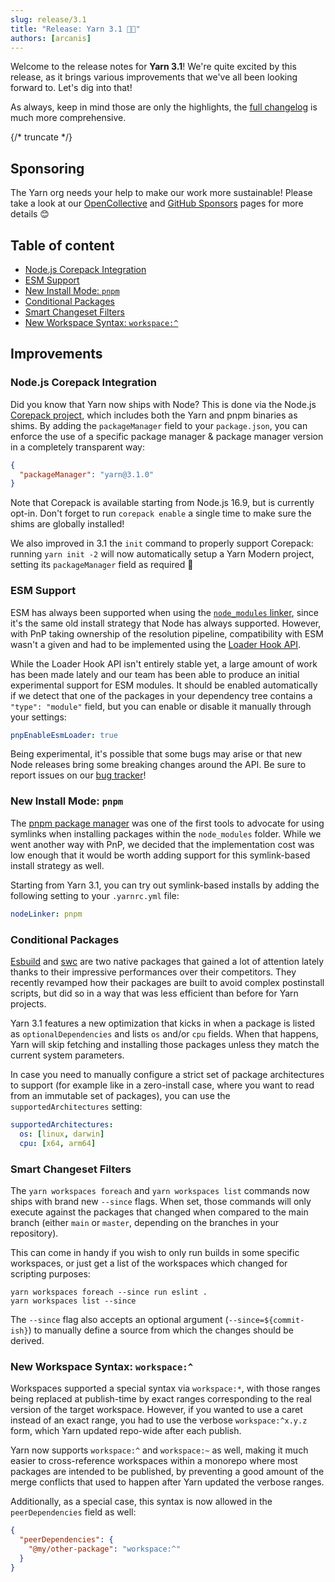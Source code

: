 ```yaml
---
slug: release/3.1
title: "Release: Yarn 3.1 🎃👻"
authors: [arcanis]
---
```


Welcome to the release notes for **Yarn 3.1**! We're quite excited by this release, as it brings various improvements that we've all been looking forward to. Let's dig into that!

As always, keep in mind those are only the highlights, the [full changelog](https://github.com/yarnpkg/berry/blob/master/CHANGELOG.md) is much more comprehensive.

{/* truncate */}

## Sponsoring

The Yarn org needs your help to make our work more sustainable! Please take a look at our [OpenCollective](https://opencollective.com/yarnpkg) and [GitHub Sponsors](https://github.com/sponsors/yarnpkg) pages for more details 😊

## Table of content

- [Node.js Corepack Integration](#nodejs-corepack-integration)
- [ESM Support](#esm-support)
- [New Install Mode: `pnpm`](#new-install-mode-raw-pnpm-endraw-)
- [Conditional Packages](#conditional-packages)
- [Smart Changeset Filters](#smart-changeset-filters)
- [New Workspace Syntax: `workspace:^`](#new-workspace-syntax-raw-workspace-endraw-)

## Improvements

### Node.js Corepack Integration

Did you know that Yarn now ships with Node? This is done via the Node.js [Corepack project](https://nodejs.org/api/corepack.html), which includes both the Yarn and pnpm binaries as shims. By adding the `packageManager` field to your `package.json`, you can enforce the use of a specific package manager & package manager version in a completely transparent way:

```json
{
  "packageManager": "yarn@3.1.0"
}
```

Note that Corepack is available starting from Node.js 16.9, but is currently opt-in. Don't forget to run `corepack enable` a single time to make sure the shims are globally installed!

We also improved in 3.1 the `init` command to properly support Corepack: running `yarn init -2` will now automatically setup a Yarn Modern project, setting its `packageManager` field as required 💫

### ESM Support

ESM has always been supported when using the [`node_modules` linker](https://yarnpkg.com/configuration/yarnrc#nodeLinker), since it's the same old install strategy that Node has always supported. However, with PnP taking ownership of the resolution pipeline, compatibility with ESM wasn't a given and had to be implemented using the [Loader Hook API](https://nodejs.org/dist/latest-v9.x/docs/api/esm.html#esm_loader_hooks).

While the Loader Hook API isn't entirely stable yet, a large amount of work has been made lately and our team has been able to produce an initial experimental support for ESM modules. It should be enabled automatically if we detect that one of the packages in your dependency tree contains a `"type": "module"` field, but you can enable or disable it manually through your settings:

```yaml
pnpEnableEsmLoader: true
```

Being experimental, it's possible that some bugs may arise or that new Node releases bring some breaking changes around the API. Be sure to report issues on our [bug tracker](https://github.com/yarnpkg/berry)!

### New Install Mode: `pnpm`

The [pnpm package manager](https://pnpm.io/) was one of the first tools to advocate for using symlinks when installing packages within the `node_modules` folder. While we went another way with PnP, we decided that the implementation cost was low enough that it would be worth adding support for this symlink-based install strategy as well.

Starting from Yarn 3.1, you can try out symlink-based installs by adding the following setting to your `.yarnrc.yml` file:

```yaml
nodeLinker: pnpm
```

### Conditional Packages

[Esbuild](https://esbuild.github.io/) and [swc](https://swc.rs/) are two native packages that gained a lot of attention lately thanks to their impressive performances over their competitors. They recently revamped how their packages are built to avoid complex postinstall scripts, but did so in a way that was less efficient than before for Yarn projects.

Yarn 3.1 features a new optimization that kicks in when a package is listed as `optionalDependencies` and lists `os` and/or `cpu` fields. When that happens, Yarn will skip fetching and installing those packages unless they match the current system parameters.

In case you need to manually configure a strict set of package architectures to support (for example like in a zero-install case, where you want to read from an immutable set of packages), you can use the `supportedArchitectures` setting:

```yml
supportedArchitectures:
  os: [linux, darwin]
  cpu: [x64, arm64]
```

### Smart Changeset Filters

The `yarn workspaces foreach` and `yarn workspaces list` commands now ships with brand new `--since` flags. When set, those commands will only execute against the packages that changed when compared to the main branch (either `main` or `master`, depending on the branches in your repository).

This can come in handy if you wish to only run builds in some specific workspaces, or just get a list of the workspaces which changed for scripting purposes:

```
yarn workspaces foreach --since run eslint .
yarn workspaces list --since
```

The `--since` flag also accepts an optional argument (`--since=${commit-ish}`) to manually define a source from which the changes should be derived.

### New Workspace Syntax: `workspace:^`

Workspaces supported a special syntax via `workspace:*`, with those ranges being replaced at publish-time by exact ranges corresponding to the real version of the target workspace. However, if you wanted to use a caret instead of an exact range, you had to use the verbose `workspace:^x.y.z` form, which Yarn updated repo-wide after each publish.

Yarn now supports `workspace:^` and `workspace:~` as well, making it much easier to cross-reference workspaces within a monorepo where most packages are intended to be published, by preventing a good amount of the merge conflicts that used to happen after Yarn updated the verbose ranges.

Additionally, as a special case, this syntax is now allowed in the `peerDependencies` field as well:

```json
{
  "peerDependencies": {
    "@my/other-package": "workspace:^"
  }
}
```
